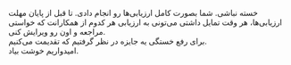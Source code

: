 خسته نباشی. شما بصورت کامل ارزیابی‌ها رو انجام دادی. تا قبل از پایان مهلت ارزیابی‌ها، هر وقت تمایل داشتی می‌تونی به ارزیابی هر کدوم از همکارانت که خواستی مراجعه و اون رو ویرایش کنی.  
برای رفع خستگی یه جایزه در نظر گرفتیم که تقدیمت می‌کنیم.  
امیدواریم خوشت بیاد.